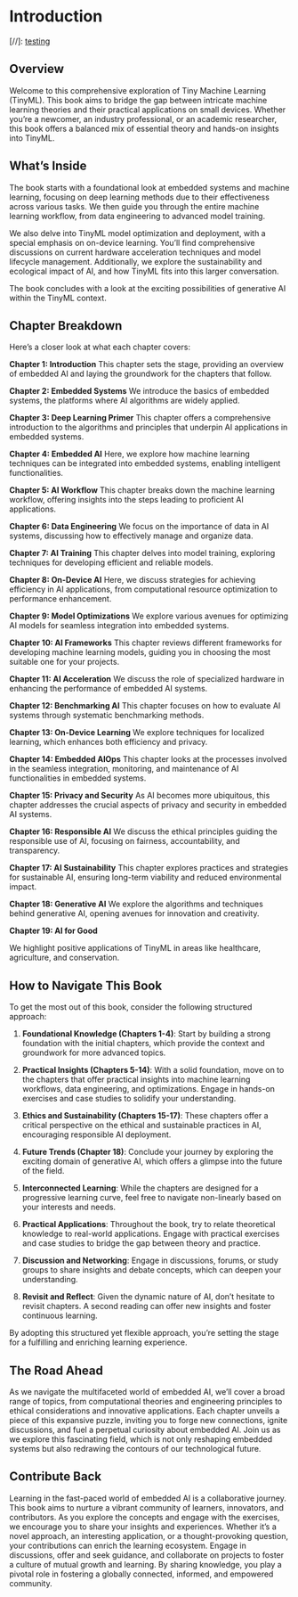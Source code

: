 # Introduction

[//]: [testing](test.qmd)

## Overview

Welcome to this comprehensive exploration of Tiny Machine Learning (TinyML). This book aims to bridge the gap between intricate machine learning theories and their practical applications on small devices. Whether you're a newcomer, an industry professional, or an academic researcher, this book offers a balanced mix of essential theory and hands-on insights into TinyML.

## What's Inside

The book starts with a foundational look at embedded systems and machine learning, focusing on deep learning methods due to their effectiveness across various tasks. We then guide you through the entire machine learning workflow, from data engineering to advanced model training. 

We also delve into TinyML model optimization and deployment, with a special emphasis on on-device learning. You'll find comprehensive discussions on current hardware acceleration techniques and model lifecycle management. Additionally, we explore the sustainability and ecological impact of AI, and how TinyML fits into this larger conversation.

The book concludes with a look at the exciting possibilities of generative AI within the TinyML context.

## Chapter Breakdown

Here's a closer look at what each chapter covers:

**Chapter 1: Introduction**
This chapter sets the stage, providing an overview of embedded AI and laying the groundwork for the chapters that follow.

**Chapter 2: Embedded Systems**
We introduce the basics of embedded systems, the platforms where AI algorithms are widely applied.

**Chapter 3: Deep Learning Primer**
This chapter offers a comprehensive introduction to the algorithms and principles that underpin AI applications in embedded systems.

**Chapter 4: Embedded AI**
Here, we explore how machine learning techniques can be integrated into embedded systems, enabling intelligent functionalities.

**Chapter 5: AI Workflow**
This chapter breaks down the machine learning workflow, offering insights into the steps leading to proficient AI applications.

**Chapter 6: Data Engineering**
We focus on the importance of data in AI systems, discussing how to effectively manage and organize data.

**Chapter 7: AI Training**
This chapter delves into model training, exploring techniques for developing efficient and reliable models.

**Chapter 8: On-Device AI**
Here, we discuss strategies for achieving efficiency in AI applications, from computational resource optimization to performance enhancement.

**Chapter 9: Model Optimizations**
We explore various avenues for optimizing AI models for seamless integration into embedded systems.

**Chapter 10: AI Frameworks**
This chapter reviews different frameworks for developing machine learning models, guiding you in choosing the most suitable one for your projects.

**Chapter 11: AI Acceleration**
We discuss the role of specialized hardware in enhancing the performance of embedded AI systems.

**Chapter 12: Benchmarking AI**
This chapter focuses on how to evaluate AI systems through systematic benchmarking methods.

**Chapter 13: On-Device Learning**
We explore techniques for localized learning, which enhances both efficiency and privacy.

**Chapter 14: Embedded AIOps**
This chapter looks at the processes involved in the seamless integration, monitoring, and maintenance of AI functionalities in embedded systems.

**Chapter 15: Privacy and Security**
As AI becomes more ubiquitous, this chapter addresses the crucial aspects of privacy and security in embedded AI systems.

**Chapter 16: Responsible AI**
We discuss the ethical principles guiding the responsible use of AI, focusing on fairness, accountability, and transparency.

**Chapter 17: AI Sustainability**
This chapter explores practices and strategies for sustainable AI, ensuring long-term viability and reduced environmental impact.

**Chapter 18: Generative AI**
We explore the algorithms and techniques behind generative AI, opening avenues for innovation and creativity.

**Chapter 19: AI for Good**

We highlight positive applications of TinyML in areas like healthcare, agriculture, and conservation.

## How to Navigate This Book

To get the most out of this book, consider the following structured approach:

1. **Foundational Knowledge (Chapters 1-4)**: Start by building a strong foundation with the initial chapters, which provide the context and groundwork for more advanced topics.

2. **Practical Insights (Chapters 5-14)**: With a solid foundation, move on to the chapters that offer practical insights into machine learning workflows, data engineering, and optimizations. Engage in hands-on exercises and case studies to solidify your understanding.

3. **Ethics and Sustainability (Chapters 15-17)**: These chapters offer a critical perspective on the ethical and sustainable practices in AI, encouraging responsible AI deployment.

4. **Future Trends (Chapter 18)**: Conclude your journey by exploring the exciting domain of generative AI, which offers a glimpse into the future of the field.

5. **Interconnected Learning**: While the chapters are designed for a progressive learning curve, feel free to navigate non-linearly based on your interests and needs.

6. **Practical Applications**: Throughout the book, try to relate theoretical knowledge to real-world applications. Engage with practical exercises and case studies to bridge the gap between theory and practice.

7. **Discussion and Networking**: Engage in discussions, forums, or study groups to share insights and debate concepts, which can deepen your understanding.

8. **Revisit and Reflect**: Given the dynamic nature of AI, don't hesitate to revisit chapters. A second reading can offer new insights and foster continuous learning.

By adopting this structured yet flexible approach, you're setting the stage for a fulfilling and enriching learning experience.

## The Road Ahead

As we navigate the multifaceted world of embedded AI, we'll cover a broad range of topics, from computational theories and engineering principles to ethical considerations and innovative applications. Each chapter unveils a piece of this expansive puzzle, inviting you to forge new connections, ignite discussions, and fuel a perpetual curiosity about embedded AI. Join us as we explore this fascinating field, which is not only reshaping embedded systems but also redrawing the contours of our technological future.

## Contribute Back

Learning in the fast-paced world of embedded AI is a collaborative journey. This book aims to nurture a vibrant community of learners, innovators, and contributors. As you explore the concepts and engage with the exercises, we encourage you to share your insights and experiences. Whether it's a novel approach, an interesting application, or a thought-provoking question, your contributions can enrich the learning ecosystem. Engage in discussions, offer and seek guidance, and collaborate on projects to foster a culture of mutual growth and learning. By sharing knowledge, you play a pivotal role in fostering a globally connected, informed, and empowered community.

